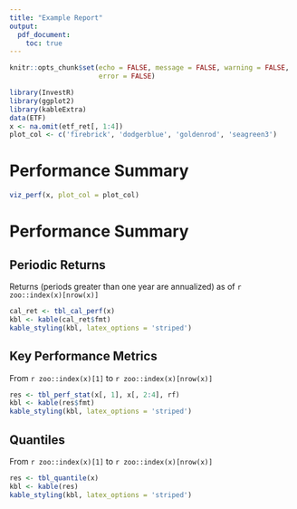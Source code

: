 ```yaml
---
title: "Example Report"
output: 
  pdf_document:
    toc: true
---
```


```r
knitr::opts_chunk$set(echo = FALSE, message = FALSE, warning = FALSE, 
                      error = FALSE)
```

```r
library(InvestR)
library(ggplot2)
library(kableExtra)
data(ETF)
x <- na.omit(etf_ret[, 1:4])
plot_col <- c('firebrick', 'dodgerblue', 'goldenrod', 'seagreen3')
```

\newpage

# Performance Summary

```r
viz_perf(x, plot_col = plot_col)
```

\newpage

# Performance Summary

## Periodic Returns

Returns (periods greater than one year are annualized) as of `r zoo::index(x)[nrow(x)]`

```r
cal_ret <- tbl_cal_perf(x)
kbl <- kable(cal_ret$fmt)
kable_styling(kbl, latex_options = 'striped')
```

\vspace{15pt}

## Key Performance Metrics

From `r zoo::index(x)[1]` to `r zoo::index(x)[nrow(x)]`

```r
res <- tbl_perf_stat(x[, 1], x[, 2:4], rf)
kbl <- kable(res$fmt)
kable_styling(kbl, latex_options = 'striped')
```

\vspace{15pt}

## Quantiles

From `r zoo::index(x)[1]` to `r zoo::index(x)[nrow(x)]`

```r
res <- tbl_quantile(x)
kbl <- kable(res)
kable_styling(kbl, latex_options = 'striped')
```



